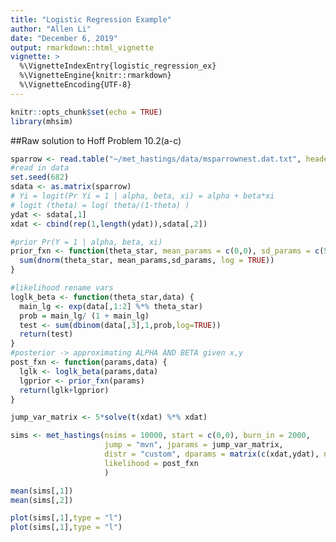 ```yaml
---
title: "Logistic Regression Example"
author: "Allen Li"
date: "December 6, 2019"
output: rmarkdown::html_vignette
vignette: >
  %\VignetteIndexEntry{logistic_regression_ex}
  %\VignetteEngine{knitr::rmarkdown}
  %\VignetteEncoding{UTF-8}
---
```


```r
knitr::opts_chunk$set(echo = TRUE)
library(mhsim)
```

##Raw solution to Hoff Problem 10.2(a-c)

```r
sparrow <- read.table("~/met_hastings/data/msparrownest.dat.txt", header = FALSE)
#read in data
set.seed(682)
sdata <- as.matrix(sparrow)
# Yi = logit(Pr Yi = 1 | alpha, beta, xi) = alpha + beta*xi
# logit (theta) = log( theta/(1-theta) )
ydat <- sdata[,1]
xdat <- cbind(rep(1,length(ydat)),sdata[,2])

#prior Pr(Y = 1 | alpha, beta, xi) 
prior_fxn <- function(theta_star, mean_params = c(0,0), sd_params = c(5,.5)) { #do normal init
  sum(dnorm(theta_star, mean_params,sd_params, log = TRUE))
}

#likelihood rename vars 
loglk_beta <- function(theta_star,data) {
  main_lg <- exp(data[,1:2] %*% theta_star)
  prob = main_lg/ (1 + main_lg)
  test <- sum(dbinom(data[,3],1,prob,log=TRUE))
  return(test)
}
#posterior -> approximating ALPHA AND BETA given x,y
post_fxn <- function(params,data) {
  lglk <- loglk_beta(params,data)
  lgprior <- prior_fxn(params)
  return(lglk+lgprior)
}

jump_var_matrix <- 5*solve(t(xdat) %*% xdat)

sims <- met_hastings(nsims = 10000, start = c(0,0), burn_in = 2000,
                     jump = "mvn", jparams = jump_var_matrix,
                     distr = "custom", dparams = matrix(c(xdat,ydat), ncol = 3),
                     likelihood = post_fxn
                     )

mean(sims[,1])
mean(sims[,2])

plot(sims[,1],type = "l")
plot(sims[,1],type = "l")
```